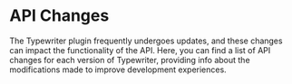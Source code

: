 # API Changes
The Typewriter plugin frequently undergoes updates, and these changes can impact the functionality of the API. Here, you can find a list of API changes for each version of Typewriter, providing info about the modifications made to improve development experiences.